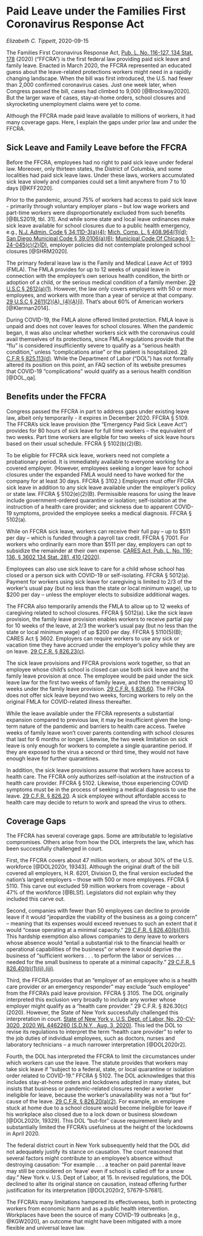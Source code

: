 # Paid Leave under the Families First Coronavirus Response Act

_Elizabeth C. Tippett_, 2020-09-15

The Families First Coronavirus Response Act, [Pub. L. No. 116-127, 134 Stat. 178](https://www.govinfo.gov/content/pkg/PLAW-116publ127/uslm/PLAW-116publ127.xml) (2020) ("FFCRA") is the first federal law providing paid sick leave and family leave.  Enacted in March 2020, the FFCRA represented an educated guess about the leave-related protections workers might need in a rapidly changing landscape. When the bill was first introduced, the U.S. had fewer than 2,000 confirmed coronavirus cases. Just one week later, when Congress passed the bill, cases had climbed to 9,000 [@Brockway2020]. But the larger wave of cases, stay-at-home orders, school closures and skyrocketing unemployment claims were yet to come.

Although the FFCRA made paid leave available to millions of workers, it had many coverage gaps. Here, I explain the gaps under prior law and under the FFCRA.

## Sick Leave and Family Leave before the FFCRA

Before the FFCRA, employees had no right to paid sick leave under federal law.  Moreover, only thirteen states, the District of Columbia, and some localities had paid sick leave laws. Under these laws, workers accumulated sick leave slowly and companies could set a limit anywhere from 7 to 10 days [@KFF2020].

Prior to the pandemic, around 75% of workers had access to paid sick leave - primarily through voluntary employer plans – but low wage workers and part-time workers were disproportionately excluded from such benefits [@BLS2019, tbl. 31]. And while some state and local leave ordinances make sick leave available for school closures due to a public health emergency, e.g., [N.J. Admin. Code § 34:11D-3(a)(4)](https://nj.gov/labor/wagehour/lawregs/nj_state_wage_and_hour_laws_and_regulations.html#11D3); [Mich. Comp. L. § 408.964(1)(d)]( https://www.legislature.mi.gov/(S(5ef2hasxpmojpxjmdaztaamo))/printDocument.aspx?objectName=mcl-408-964&version=txt); [San Diego Municipal Code § 39.0106(a)(6)]( http://docs.sandiego.gov/municode/MuniCodeChapter03/Ch03Art09Division01.pdf); [Municipal Code Of Chicago § 1-24-045(c)(2)(D)]( https://codelibrary.amlegal.com/codes/chicago/latest/chicago_il/0-0-0-2439623), employer policies did not contemplate prolonged school closures [@SHRM2020].

The primary federal leave law is the Family and Medical Leave Act of 1993 (FMLA). The FMLA provides for up to 12 weeks of unpaid leave in connection with the employee's own serious health condition, the birth or adoption of a child, or the serious medical condition of a family member. [29 U.S.C § 2612(a)(1)](https://www.govinfo.gov/content/pkg/USCODE-2018-title29/html/USCODE-2018-title29-chap28-subchapI-sec2612.htm).  However, the law only covers employers with 50 or more employees, and workers with more than a year of service at that company. [29 U.S.C § 2611(2)(A), (4)(A)(i)](https://www.govinfo.gov/content/pkg/USCODE-2018-title29/html/USCODE-2018-title29-chap28-subchapI-sec2611.htm).  That's about 60% of American workers [@Klerman2014].

During COVID-19, the FMLA alone offered limited protection. FMLA leave is unpaid and does not cover leaves for school closures.  When the pandemic began, it was also unclear whether workers sick with the coronavirus could avail themselves of its protections, since FMLA regulations provide that the "flu" is considered insufficiently severe to qualify as a "serious health condition," unless "complications arise" or the patient is hospitalized. [29 C.F.R § 825.113(d)](https://www.ecfr.gov/cgi-bin/text-idx?SID=1035c4294d6968b002f8cc837ff5ab78&mc=true&node=se29.3.825_1113&rgn=div8). While the Department of Labor ("DOL") has not formally altered its position on this point, an FAQ section of its website presumes that COVID-19 "complications" would qualify as a serious health condition [@DOL_qa].

## Benefits under the FFCRA

Congress passed the FFCRA in part to address gaps under existing leave law, albeit only temporarily - it expires in December 2020. FFCRA § 5109. The FFCRA's sick leave provision (the "Emergency Paid Sick Leave Act") provides for 80 hours of sick leave for full time workers -- the equivalent of two weeks.  Part time workers are eligible for two weeks of sick leave hours based on their usual schedule. FFCRA § 5102(b)(2)(B).

To be eligible for FFCRA sick leave, workers need not complete a probationary period.  It is immediately available to everyone working for a covered employer. (However, employees seeking a longer leave for school closures under the expanded FMLA would need to have worked for the company for at least 30 days. FFCRA § 3102.)  Employers must offer FFCRA sick leave in addition to any sick leave available under the employer's policy or state law. FFCRA § 5102(e)(2)(B).  Permissible reasons for using the leave include government-ordered quarantine or isolation; self-isolation at the instruction of a health care provider; and sickness due to apparent COVID-19 symptoms, provided the employee seeks a medical diagnosis. FFCRA § 5102(a).

While on FFCRA sick leave, workers can receive their full pay -- up to $511 per day -- which is funded through a payroll tax credit. FFCRA § 7001.  For workers who ordinarily earn more than \$511 per day, employers can opt to subsidize the remainder at their own expense. [CARES Act, Pub. L. No. 116-136, § 3602 134 Stat. 281, 410 (2020)](https://www.govinfo.gov/content/pkg/PLAW-116publ136/uslm/PLAW-116publ136.xml).  

Employees can also use sick leave to care for a child whose school has closed or a person sick with COVID-19 or self-isolating. FFCRA § 5012(a).  Payment for workers using sick leave for caregiving is limited to 2/3 of the worker's usual pay (but no less than the state or local minimum wage), up to $200 per day -- unless the employer elects to subsidize additional wages.

The FFCRA also temporarily amends the FMLA to allow up to 12 weeks of caregiving related to school closures. FFCRA § 5012(a).  Like the sick leave provision, the family leave provision enables workers to receive partial pay for 10 weeks of the leave, at 2/3 the worker's usual pay (but no less than the state or local minimum wage) of up $200 per day. FFCRA § 5110(5)(B); CARES Act § 3602.  Employers can require workers to use any sick or vacation time they have accrued under the employer's policy while they are on leave. [29 C.F.R. § 826.23(c)](https://www.ecfr.gov/cgi-bin/text-idx?SID=1035c4294d6968b002f8cc837ff5ab78&mc=true&node=se29.3.826_123&rgn=div8).

The sick leave provisions and FFCRA provisions work together, so that an employee whose child's school is closed can use both sick leave and the family leave provision at once. The employee would be paid under the sick leave law for the first two weeks of family leave, and then the remaining 10 weeks under the family leave provision. [29 C.F.R. § 826.60](https://www.ecfr.gov/cgi-bin/retrieveECFR?gp=&SID=1035c4294d6968b002f8cc837ff5ab78&mc=true&n=pt29.3.826&r=PART&ty=HTML#se29.3.826_160). The FFCRA does not offer sick leave beyond two weeks, forcing workers to rely on the original FMLA for COVID-related illness thereafter.

While the leave available under the FFCRA represents a substantial expansion compared to previous law, it may be insufficient given the long-term nature of the pandemic and  barriers to health care access.  Twelve weeks of family leave won’t cover parents contending with school closures that last for 6 months or longer.  Likewise, the two week limitation on sick leave is only enough for workers to complete a single quarantine period.  If they are exposed to the virus a second or third time, they would not have enough leave for further quarantines.

In addition, the sick leave provisions assume that workers have access to health care.  The FFCRA only authorizes self-isolation at the instruction of a health care provider.  FFCRA § 5102. Likewise, those experiencing COVID symptoms must be in the process of seeking a medical diagnosis to use the leave.  [29 C.F.R. § 826.20](https://www.ecfr.gov/cgi-bin/retrieveECFR?gp=&SID=1035c4294d6968b002f8cc837ff5ab78&mc=true&n=pt29.3.826&r=PART&ty=HTML#se29.3.826_160).  A sick employee without affordable access to health care may decide to return to work and spread the virus to others.

## Coverage Gaps

The FFCRA has several coverage gaps.  Some are attributable to legislative compromises. Others arise from how the DOL interprets the law, which has been successfully challenged in court.

First, the FFCRA covers about 47 million workers, or about 30% of the U.S. workforce [@DOL2020r, 19343].  Although the original draft of the bill covered all employers, H.R. 6201, Division D, the final version excluded the nation's largest employers -- those with 500 or more employees. FFCRA § 5110. This carve out excluded 59 million workers from coverage - about 47% of the workforce [@BLSf]. Legislators did not explain why they included this carve out.

Second, companies with fewer than 50 employees can decline to provide leave if it would "jeopardize the viability of the business as a going concern" -- meaning that its expenses would exceed revenues to such an extent that it would "cease operating at a minimal capacity." [29 C.F.R. § 826.40(b)(1)(i)](https://www.ecfr.gov/cgi-bin/retrieveECFR?gp=&SID=1035c4294d6968b002f8cc837ff5ab78&mc=true&n=pt29.3.826&r=PART&ty=HTML#se29.3.826_140).  This hardship exemption also allows companies to deny leave to workers whose absence would "entail a substantial risk to the financial health or operational capabilities of the business" or where it would deprive the business of "sufficient workers . . . to perform the labor or services . . . needed for the small business to operate at a minimal capacity." [29 C.F.R. § 826.40(b)(1)(ii),(iii)](https://www.ecfr.gov/cgi-bin/retrieveECFR?gp=&SID=1035c4294d6968b002f8cc837ff5ab78&mc=true&n=pt29.3.826&r=PART&ty=HTML#se29.3.826_140).

Third, the FFCRA provides that an "employer of an employee who is a health care provider or an emergency responder" may exclude "such employee" from the FFCRA's paid leave provision. FFCRA § 3105. The DOL originally interpreted this exclusion very broadly to include any worker whose employer might qualify as a "health care provider." 29 C.F.R. § 826.30(c) (2020). However, the State of New York successfully challenged this interpretation in court. [State of New York v. U.S. Dept. of Labor, No. 20-CV-3020, 2020 WL 4462260 (S.D.N.Y., Aug. 3, 2020)](https://nysd.uscourts.gov/sites/default/files/2020-08/State%20of%20New%20York%20v.%20United%20States%20Department%20of%20Labor%20et%20al%2C%2020-cv-3020%20%28JPO%29.pdf). This led the DOL to revise its regulations to interpret the term "health care provider" to refer to the job duties of individual employees, such as doctors, nurses and laboratory technicians – a much narrower interpretation [@DOL2020r2].

Fourth, the DOL has interpreted the FFCRA to limit the circumstances under which workers can use the leave. The statute provides that workers may take sick leave if "subject to a federal, state, or local quarantine or isolation order related to COVID-19." FFCRA § 5102.  The DOL acknowledges that this includes stay-at-home orders and lockdowns adopted in many states, but insists that business or pandemic-related closures render a worker ineligible for leave, because the worker's unavailability was not a "but for" cause of the leave. [29 C.F.R. § 826.20(a)(2)](https://www.ecfr.gov/cgi-bin/retrieveECFR?gp=&SID=1035c4294d6968b002f8cc837ff5ab78&mc=true&n=pt29.3.826&r=PART&ty=HTML#se29.3.826_120).  For example, an employee stuck at home due to a school closure would become ineligible for leave if his workplace also closed due to a lock down or business slowdown [@DOL2020r, 19329]. This DOL "but-for" cause requirement likely and substantially limited the FFCRA's usefulness at the height of the lockdowns in April 2020. 

The federal district court in New York subsequently held that the DOL did not adequately justify its stance on causation. The court reasoned that several factors might contribute to an employee's absence without destroying causation: "For example . . . a teacher on paid parental leave may still be considered on 'leave' even if school is called off for a snow day." New York v. U.S. Dept of Labor, at 15.  In revised regulations, the DOL declined to alter its original stance on causation, instead offering further justification for its interpretation [@DOL2020r2, 57679-57681].

The FFCRA’s many limitations hampered its effectiveness, both in protecting workers from economic harm and as a public health intervention.  Workplaces have been the source of many COVID-19 outbreaks [e.g., @KGW2020], an outcome that might have been mitigated with a more flexible and universal leave law.
